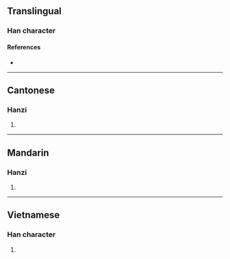 {{character info}}
==Translingual==

===Han character===
{{Han char|rn=64|rad=手|as=10|sn=13|four=51094|canj=QMWD|ids=⿰扌栗}}

====References====
* {{Han ref|kx=0448.050|dkj=12509|dj=0798.230|hdz=31930.050|uh=642E|ud=25646|bh=DDB9|bd=56761}}

----

==Cantonese==

===Hanzi===
{{yue-hanzi|jyut=[[leot6]]|y=leut6}}

# {{rfdef|yue|sort=手10}}

----

==Mandarin==

===Hanzi===
{{cmn-hanzi|pin=[[lì]] ([[li4]]), [[gǔ]] ([[gu3]])|wg=li<sup>4</sup>, ku<sup>3</sup>}}

# {{rfdef|cmn|sort=手10}}

----

==Vietnamese==

===Han character===
{{vi-hantu|rs=手10|lắt}}

# {{rfdef|vi|sort=手10}}
